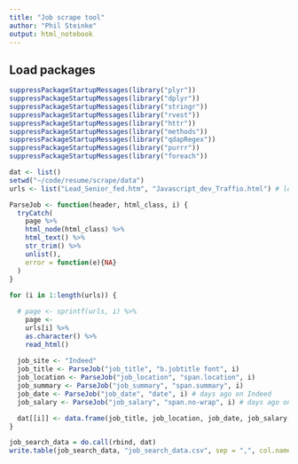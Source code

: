 ```yaml
---
title: "Job scrape tool"
author: "Phil Steinke"
output: html_notebook
---
```


## Load packages
```r
suppressPackageStartupMessages(library("plyr"))
suppressPackageStartupMessages(library("dplyr"))
suppressPackageStartupMessages(library("stringr"))
suppressPackageStartupMessages(library("rvest"))
suppressPackageStartupMessages(library("httr"))
suppressPackageStartupMessages(library("methods"))
suppressPackageStartupMessages(library("qdapRegex"))
suppressPackageStartupMessages(library("purrr"))
suppressPackageStartupMessages(library("foreach"))
```

```r
dat <- list()
setwd("~/code/resume/scrape/data")
urls <- list("Lead_Senior_fed.htm", "Javascript_dev_Traffio.html") # local test URL's
```

```r
ParseJob <- function(header, html_class, i) {
  tryCatch(
    page %>%
    html_node(html_class) %>%
    html_text() %>%
    str_trim() %>%                       
    unlist(),
    error = function(e){NA}
  )
}
  
for (i in 1:length(urls)) {

  # page <- sprintf(urls, i) %>%
    page <-
    urls[i] %>%
    as.character() %>%
    read_html()
  
  job_site <- "Indeed"
  job_title <- ParseJob("job_title", "b.jobtitle font", i)
  job_location <- ParseJob("job_location", "span.location", i)
  job_summary <- ParseJob("job_summary", "span.summary", i)
  job_date <- ParseJob("job_date", "date", i) # days ago on Indeed
  job_salary <- ParseJob("job_salary", "span.no-wrap", i) # days ago on Indeed

  dat[[i]] <- data.frame(job_title, job_location, job_date, job_salary, job_summary, job_site)  
}

job_search_data = do.call(rbind, dat)
write.table(job_search_data, "job_search_data.csv", sep = ",", col.names = T, append = T)
```
